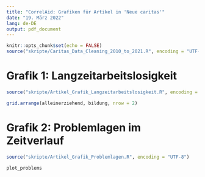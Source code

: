 ```yaml
---
title: "CorrelAid: Grafiken für Artikel in 'Neue caritas'"
date: "19. März 2022"
lang: de-DE
output: pdf_document
---
```


\newpage

```r
knitr::opts_chunk$set(echo = FALSE)
source("skripte/Caritas_Data_Cleaning_2010_to_2021.R", encoding = "UTF-8")
```

# Grafik 1: Langzeitarbeitslosigkeit
```r
source("skripte/Artikel_Grafik_Langzeitarbeitslosigkeit.R", encoding = "UTF-8")
```

```r
grid.arrange(alleinerziehend, bildung, nrow = 2)
```

\newpage


# Grafik 2: Problemlagen im Zeitverlauf
```r
source("skripte/Artikel_Grafik_Problemlagen.R", encoding = "UTF-8")
```

```r
plot_problems
```